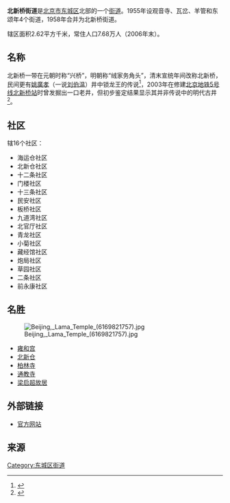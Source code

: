 {{中国乡级行政区
|景观照片文件名 = Guijie at night (20201011185902).jpg
|景观照片描述 = [[东直门内大街|东直门内大街]]（簋街）
|汉语拼音 = 
|其他语言 = 
|其他语言名称 = 
|旧称 = 
|地名出处 = 
|位置图文件名 = 
|位置图描述 = 
|自定义图片= 
|建置时间 = 
|政府驻地 = 
|毗邻 = 
|总面积 = 
|总人口 = 
|总人口年份 = 
|户籍人口 = 
|户籍人口年份 = 
|常住人口 = 
|常住人口年份 = 
|人口密度 = 
|GDP = 
|GDP年份 = 
|邮政编码 = 
|电话区号 = 10
|官方网站 = 
|网站名称 = 
|11/01/01/005/000}}
'''北新桥街道'''是[[北京市|北京市]][[东城区_(北京市)|东城区]]北部的一个[[街道_(行政区划)|街道]]。1955年设观音寺、瓦岔、羊管和东颂年4个街道，1958年合并为北新桥街道。

辖区面积2.62平方千米，常住人口7.68万人（2006年末）。

== 名称 ==
北新桥一带在元朝时称“兴桥”，明朝称“绒家务角头”，清末宣统年间改称北新桥，民间更有[[姚廣孝|姚廣孝]]（一说[[刘伯温|刘伯温]]）井中锁龙王的传说<ref name="hlp">{{Cite book|title=北京地铁站名掌故|last=户力平|publisher=东方出版社|year=2020|isbn=978-7-5207-1180-7|location=北京|pages=100}}</ref>，2003年在修建[[北京地铁5号线|北京地铁5号线]][[北新桥站|北新桥站]]时曾发掘出一口老井，但初步鉴定结果显示其并非传说中的明代古井<ref>{{cite news|url=https://news.sina.com.cn/s/2003-06-19/1041236975s.shtml|title=并非传说中神秘古井|work=[[北京日报|北京日报]]|date=2003-06-19|accessdate=2021-09-13|archive-date=2021-09-13|archive-url=https://web.archive.org/web/20210913052013/https://news.sina.com.cn/s/2003-06-19/1041236975s.shtml|dead-url=no}}</ref>。

==社区==
辖16个社区：
*海运仓社区
*北新仓社区
*十二条社区
*门楼社区
*十三条社区
*民安社区
*板桥社区
*九道湾社区
*北官厅社区
*青龙社区
*小菊社区
*藏经馆社区
*炮局社区
*草园社区
*二条社区
*前永康社区

==名胜==
[[File:Beijing,_Lama_Temple_(6169821757).jpg|thumb]]
*[[雍和宫|雍和宫]]
*[[北新仓|北新仓]]
*[[柏林寺|柏林寺]]
*[[通教寺|通教寺]]
*[[梁启超故居|梁启超故居]]

==外部链接==
*[https://web.archive.org/web/20100924162630/http://bxqjd.bjdch.gov.cn/n1569/n2664056/index.html 官方网站]

==来源==
{{Reflist|2}}

{{北京市东城区行政区划}}
{{北京行政区划小作品}}

[[Category:东城区街道|Category:东城区街道]]